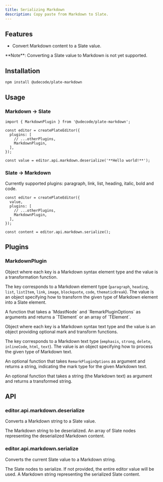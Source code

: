 ```yaml
---
title: Serializing Markdown
description: Copy paste from Markdown to Slate.
---
```


<ComponentPreview name="playground-demo" id="markdown" />

<PackageInfo>

## Features

- Convert Markdown content to a Slate value.

<Callout className="my-4">
  **Note**: Converting a Slate value to Markdown is not yet supported.
</Callout>

</PackageInfo>

## Installation

```bash
npm install @udecode/plate-markdown
```

## Usage

### Markdown -> Slate

```tsx
import { MarkdownPlugin } from '@udecode/plate-markdown';

const editor = createPlateEditor({ 
  plugins: [
    // ...otherPlugins,
    MarkdownPlugin,
  ],
});

const value = editor.api.markdown.deserialize('**Hello world!**');
```

### Slate -> Markdown

Currently supported plugins: paragraph, link, list, heading, italic, bold and code.

```tsx
const editor = createPlateEditor({ 
  value,
  plugins: [
    // ...otherPlugins,
    MarkdownPlugin,
  ],
});

const content = editor.api.markdown.serialize();
```

## Plugins

### MarkdownPlugin

<APIOptions>
<APIItem name="elementRules" type="RemarkElementRules">

Object where each key is a Markdown syntax element type and the value is a transformation function.

<APISubList>
<APISubListItem parent="elementRules" name="[key in MdastElementType]" type="RemarkElementRule">

The key corresponds to a Markdown element type (`paragraph`, `heading`, `list`, `listItem`, `link`, `image`, `blockquote`, `code`, `thematicBreak`). The value is an object specifying how to transform the given type of Markdown element into a Slate element.

<APISubList>
<APISubListItem parent="RemarkElementRule" name="transform" type="(node: MdastNode, options: RemarkPluginOptions<V>) => TElement | TElement[]">
A function that takes a `MdastNode` and `RemarkPluginOptions` as arguments and returns a `TElement` or an array of `TElement`.

</APISubListItem>
</APISubList>
</APISubListItem>
</APISubList>
</APIItem>
<APIItem name="textRules" type="RemarkTextRules">

Object where each key is a Markdown syntax text type and the value is an object providing optional mark and transform functions.

<APISubList>
<APISubListItem parent="textRules" name="[key in MdastTextType]" type="RemarkTextRule">

The key corresponds to a Markdown text type (`emphasis`, `strong`, `delete`, `inlineCode`, `html`, `text`). The value is an object specifying how to process the given type of Markdown text.

<APISubList>
<APISubListItem parent="RemarkTextRule" name="mark" type="(options: RemarkPluginOptions<V>) => string" optional>

An optional function that takes `RemarkPluginOptions` as argument and returns a string, indicating the mark type for the given Markdown text.

</APISubListItem>
<APISubListItem parent="RemarkTextRule" name="transform" type="(text: string) => string" optional>

An optional function that takes a string (the Markdown text) as argument and returns a transformed string.

</APISubListItem>
</APISubList>
</APISubListItem>
</APISubList>
</APIItem>
</APIOptions>

## API

### editor.api.markdown.deserialize

Converts a Markdown string to a Slate value.

<APIParameters>
<APIItem name="markdown" type="string">
The Markdown string to be deserialized.
</APIItem>
</APIParameters>

<APIReturns>
<APIItem type="TDescendant[]">
An array of Slate nodes representing the deserialized Markdown content.
</APIItem>
</APIReturns>

### editor.api.markdown.serialize

Converts the current Slate value to a Markdown string.

<APIParameters>
<APIItem name="options" type="object" optional>
<APISubList>
<APISubListItem parent="options" name="nodes" type="TDescendant[]" optional>
The Slate nodes to serialize. If not provided, the entire editor value will be used.
</APISubListItem>
</APISubList>
</APIItem>
</APIParameters>

<APIReturns>
<APIItem type="string">
A Markdown string representing the serialized Slate content.
</APIItem>
</APIReturns>